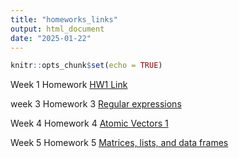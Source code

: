 ```yaml
---
title: "homeworks_links"
output: html_document
date: "2025-01-22"
---
```


```r
knitr::opts_chunk$set(echo = TRUE)
```

Week 1 Homework [HW1 Link](HW1.html)


week 3 Homework 3 [Regular expressions](Homework_3.html) 


Week 4 Homework 4 [Atomic Vectors 1](Homework_4.html) 


Week 5 Homework 5 [Matrices, lists, and data frames](HW5.html)

